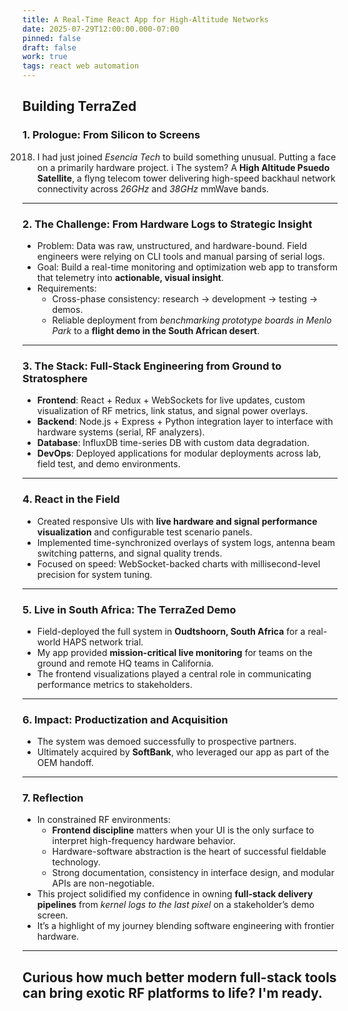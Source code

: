 ```yaml
---
title: A Real-Time React App for High-Altitude Networks
date: 2025-07-29T12:00:00.000-07:00
pinned: false
draft: false
work: true
tags: react web automation
---
```



## Building TerraZed

### **1. Prologue: From Silicon to Screens**

2018. I had just joined *Esencia Tech* to build something unusual. Putting a face on a primarily hardware project.
i
The system? A **High Altitude Psuedo Satellite**, a flyng telecom tower delivering high-speed backhaul network connectivity across *26GHz* and *38GHz* mmWave bands.

---

### **2. The Challenge: From Hardware Logs to Strategic Insight**

* Problem: Data was raw, unstructured, and hardware-bound. Field engineers were relying on CLI tools and manual parsing of serial logs.
* Goal: Build a real-time monitoring and optimization web app to transform that telemetry into **actionable, visual insight**.
* Requirements:
  * Cross-phase consistency: research → development → testing → demos.
  * Reliable deployment from *benchmarking prototype boards in Menlo Park* to a **flight demo in the South African desert**.

---

### **3. The Stack: Full-Stack Engineering from Ground to Stratosphere**

* **Frontend**: React + Redux + WebSockets for live updates, custom visualization of RF metrics, link status, and signal power overlays.
* **Backend**: Node.js + Express + Python integration layer to interface with hardware systems (serial, RF analyzers).
* **Database**: InfluxDB time-series DB with custom data degradation.
* **DevOps**: Deployed applications for modular deployments across lab, field test, and demo environments.

---

### **4. React in the Field**

* Created responsive UIs with **live hardware and signal performance visualization** and configurable test scenario panels.
* Implemented time-synchronized overlays of system logs, antenna beam switching patterns, and signal quality trends.
* Focused on speed: WebSocket-backed charts with millisecond-level precision for system tuning.

---

### **5. Live in South Africa: The TerraZed Demo**

* Field-deployed the full system in **Oudtshoorn, South Africa** for a real-world HAPS network trial.
* My app provided **mission-critical live monitoring** for teams on the ground and remote HQ teams in California.
* The frontend visualizations played a central role in communicating performance metrics to stakeholders.

---

### **6. Impact: Productization and Acquisition**

* The system was demoed successfully to prospective partners.
* Ultimately acquired by **SoftBank**, who leveraged our app as part of the OEM handoff.

---

### **7. Reflection**

* In constrained RF environments:
  * **Frontend discipline** matters when your UI is the only surface to interpret high-frequency hardware behavior.
  * Hardware-software abstraction is the heart of successful fieldable technology.
  * Strong documentation, consistency in interface design, and modular APIs are non-negotiable.
* This project solidified my confidence in owning **full-stack delivery pipelines** from *kernel logs to the last pixel* on a stakeholder’s demo screen.
* It’s a highlight of my journey blending software engineering with frontier hardware.

---

##  **Curious how much better modern full-stack tools can bring exotic RF platforms to life? I'm ready.**
